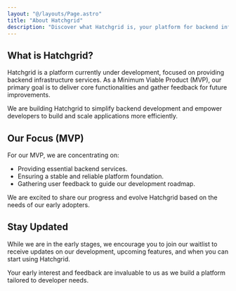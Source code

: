```yaml
---
layout: "@/layouts/Page.astro"
title: "About Hatchgrid"
description: "Discover what Hatchgrid is, your platform for backend infrastructure services (MVP)."
---
```


<PageHeadline title={frontmatter.title} />

## What is Hatchgrid?

Hatchgrid is a platform currently under development, focused on providing backend infrastructure services. As a Minimum Viable Product (MVP), our primary goal is to deliver core functionalities and gather feedback for future improvements.

We are building Hatchgrid to simplify backend development and empower developers to build and scale applications more efficiently.

## Our Focus (MVP)

For our MVP, we are concentrating on:

- Providing essential backend services.
- Ensuring a stable and reliable platform foundation.
- Gathering user feedback to guide our development roadmap.

We are excited to share our progress and evolve Hatchgrid based on the needs of our early adopters.

## Stay Updated

While we are in the early stages, we encourage you to join our waitlist to receive updates on our development, upcoming features, and when you can start using Hatchgrid.

Your early interest and feedback are invaluable to us as we build a platform tailored to developer needs.

<div class="not-prose border-t border-t-main-light dark:border-t-main-dark">
	<Waitlist
									formId="about-cta-waitlist-form"
									title="Join our Waitlist"
									description="Be the first to know about Hatchgrid's progress, feature releases, and when you can access the platform."
									/>
</div>
